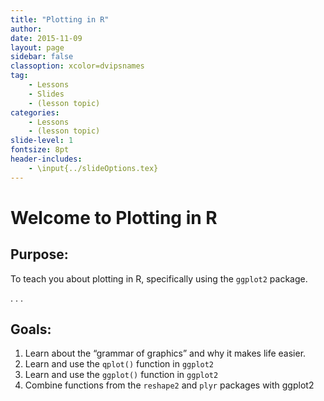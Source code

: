 ```yaml
---
title: "Plotting in R"
author: 
date: 2015-11-09
layout: page
sidebar: false
classoption: xcolor=dvipsnames
tag:
    - Lessons
    - Slides
    - (lesson topic)
categories:
    - Lessons
    - (lesson topic)
slide-level: 1
fontsize: 8pt
header-includes:
    - \input{../slideOptions.tex}
---
```

    
# Welcome to Plotting in R #

## Purpose: ##

To teach you about plotting in R, specifically using the `ggplot2` package. 

. . .

## Goals: ##
1. Learn about the "grammar of graphics" and why it makes life easier. 
2. Learn and use the `qplot()` function in `ggplot2`
3. Learn and use the `ggplot()` function in `ggplot2`
4. Combine functions from the `reshape2` and `plyr` packages with ggplot2 
